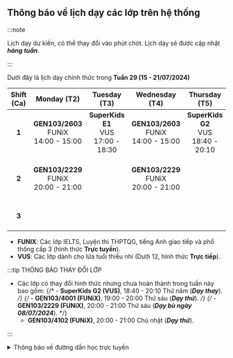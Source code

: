 ## Thông báo về lịch dạy các lớp trên hệ thống

:::note

Lịch dạy dự kiến, có thể thay đổi vào phút chót. Lịch dạy sẽ được cập nhật **_hàng tuần_**.

:::

Dưới đây là lịch dạy chính thức trong **Tuần 29 (15 - 21/07/2024)**

| **Shift (Ca)** |               **Monday (T2)**                |              **Tuesday (T3)**               |             **Wednesday (T4)**               |             **Thursday (T5)**               |               **Friday (T6)**                |             **Saturday (T7)**               |               **Sunday (CN)**                |
|:--------------:|:--------------------------------------------:|:-------------------------------------------:|:--------------------------------------------:|:-------------------------------------------:|:--------------------------------------------:|:-------------------------------------------:|:--------------------------------------------:|
|      **1**     | **GEN103/2603** <br/>FUNiX<br/>14:00 - 15:00 | **SuperKids E1** <br/>VUS<br/>17:00 - 18:30 | **GEN103/2603** <br/>FUNiX<br/>14:00 - 15:00 | **SuperKids G2** <br/>VUS<br/>18:40 - 20:10 | **GEN103/2603** <br/>FUNiX<br/>14:00 - 15:00 | **SuperKids E1** <br/>VUS<br/>07:45 - 09:15 |  **SuperKids E1** <br/>VUS<br/>07:45 - 09:15 |
|      **2**     | **GEN103/2229** <br/>FUNiX<br/>20:00 - 21:00 |                                             | **GEN103/2229** <br/>FUNiX<br/>20:00 - 21:00 |                                             | **GEN103/4001** <br/>FUNiX<br/>19:00 - 20:00 | **SuperKids E3** <br/>VUS<br/>16:10 - 17:40 |  **SuperKids E3** <br/>VUS<br/>16:10 - 17:40 |
|      **3**     |                                              |                                             |                                              |                                             | **GEN103/2229** <br/>FUNiX<br/>20:00 - 21:00 |                                             | **GEN103/4102** <br/>FUNiX<br/>20:00 - 21:00 |

- **FUNIX**: Các lớp IELTS, Luyện thi THPTQG, tiếng Anh giao tiếp và phổ thông cấp 3 (hình thức **Trực tuyến**).
- **VUS**: Các lớp dành cho lứa tuổi thiếu nhi (Dưới 12, hình thức **Trực tiếp**).

:::tip THÔNG BÁO THAY ĐỔI LỚP

- Các lớp có thay đổi hình thức nhưng chưa hoàn thành trong tuần này bao gồm:
    {/* - **SuperKids G2 (VUS)**, 18:40 - 20:10 Thứ năm (**_Dạy thay_**). */}
    {/* - **GEN103/4001 (FUNiX)**, 19:00 - 20:00 Thứ sáu (**_Dạy thử_**). */}
    {/* - **GEN103/2229 (FUNiX)**, 20:00 - 21:00 Thứ sáu (**_Dạy bù ngày 08/07/2024_**). */}
    - **GEN103/4102 (FUNiX)**, 20:00 - 21:00 Chủ nhật (**_Dạy thử_**).

:::

<details>
<summary>Thông báo về đường dẫn học trực tuyến</summary>
<div>

**_Việc học trực tuyến sẽ được thực hiện qua hạ tầng online. Đường dẫn sẽ được cung cấp trong quá trình học. Người học
cũng có thể theo dõi các video bài giảng qua YouTube ở hai đường dẫn phía dưới._**

**_Trân trọng cảm ơn._**

</div>
</details>
